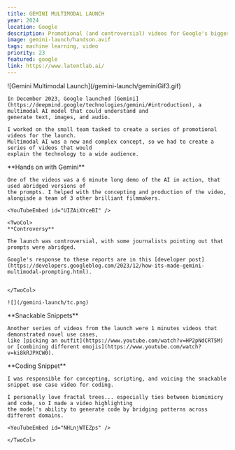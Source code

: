 ```yaml
---
title: GEMINI MULTIMODAL LAUNCH
year: 2024
location: Google
description: Promotional (and controversial) videos for Google's biggest AI release to date
image: gemini-launch/handson.avif
tags: machine learning, video
priority: 23
featured: google
link: https://www.latentlab.ai/
---
```


<Hero>
  <div>
    <Callout
      link={
        'https://blog.google/technology/ai/google-gemini-next-generation-model-february-2024/'
      }
      text={'Gemini Blog Post'}
    />
    <Callout
      link={'https://developers.googleblog.com/2023/12/how-its-made-gemini-multimodal-prompting.html'}
      text={'Developer Post'}
    />
    <Callout
      link={'https://www.youtube.com/watch?v=UIZAiXYceBI'}
      text={'Hands On'}
    />
    <Callout
      link={'https://www.youtube.com/watch?v=NHLnjWTEZps'}
      text={'Coding Snackable'}
    />
    
  </div>
  <div>
    ![Gemini Multimodal Launch](/gemini-launch/geminiGif3.gif)

    In December 2023, Google launched [Gemini](https://deepmind.google/technologies/gemini/#introduction), a multimodal AI model that could understand and
    generate text, images, and audio.

    I worked on the small team tasked to create a series of promotional videos for the launch.
    Multimodal AI was a new and complex concept, so we had to create a series of videos that would
    explain the technology to a wide audience.

  </div>
</Hero>

<Line />

<TwoCol>
**Hands on with Gemini**

    One of the videos was a 6 minute long demo of the AI in action, that used abridged versions of
    the prompts. I helped with the concepting and production of the video, alongisde a team of 3 other brilliant filmmakers.

    <YouTubeEmbed id="UIZAiXYceBI" />

<Line />

    <TwoCol>
    **Controversy**

    The launch was controversial, with some journalists pointing out that prompts were abridged.

    Google's response to these reports are in this [developer post](https://developers.googleblog.com/2023/12/how-its-made-gemini-multimodal-prompting.html).


    </TwoCol>

    ![](/gemini-launch/tc.png)

</TwoCol>

<Line />

<TwoCol>
**Snackable Snippets**

    Another series of videos from the launch were 1 minutes videos that demonstrated novel use cases,
    like [picking an outfit](https://www.youtube.com/watch?v=HP2pNdCRT5M) or [combining different emojis](https://www.youtube.com/watch?v=ki8kRJPXCW0).

 <TwoCol>
 **Coding Snippet**

    I was responsible for concepting, scripting, and voicing the snackable snippet use case video for coding.

    I personally love fractal trees... especially ties between biomimicry and code, so I made a video highlighting
    the model's ability to generate code by bridging patterns across different domains.

    <YouTubeEmbed id="NHLnjWTEZps" />

    </TwoCol>

</TwoCol>
